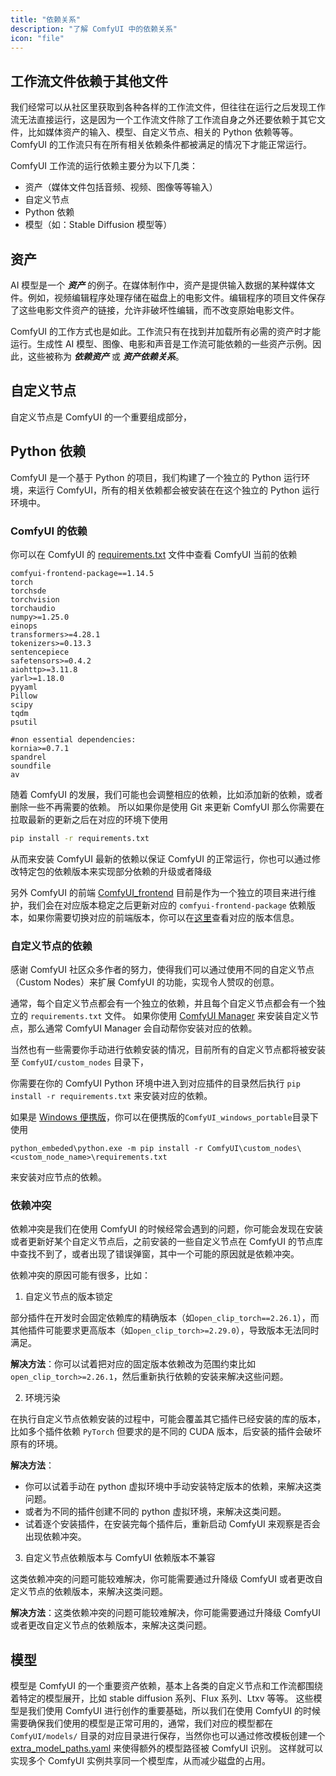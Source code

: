 ```yaml
---
title: "依赖关系"
description: "了解 ComfyUI 中的依赖关系"
icon: "file"
---
```


## 工作流文件依赖于其他文件

我们经常可以从社区里获取到各种各样的工作流文件，但往往在运行之后发现工作流无法直接运行，这是因为一个工作流文件除了工作流自身之外还要依赖于其它文件，比如媒体资产的输入、模型、自定义节点、相关的 Python 依赖等等。
ComfyUI 的工作流只有在所有相关依赖条件都被满足的情况下才能正常运行。

ComfyUI 工作流的运行依赖主要分为以下几类：

- 资产（媒体文件包括音频、视频、图像等等输入）
- 自定义节点
- Python 依赖
- 模型（如：Stable Diffusion 模型等）

## 资产

AI 模型是一个 **_资产_** 的例子。在媒体制作中，资产是提供输入数据的某种媒体文件。例如，视频编辑程序处理存储在磁盘上的电影文件。编辑程序的项目文件保存了这些电影文件资产的链接，允许非破坏性编辑，而不改变原始电影文件。

ComfyUI 的工作方式也是如此。工作流只有在找到并加载所有必需的资产时才能运行。生成性 AI 模型、图像、电影和声音是工作流可能依赖的一些资产示例。因此，这些被称为 **_依赖资产_** 或 **_资产依赖关系_**。

## 自定义节点

自定义节点是 ComfyUI 的一个重要组成部分，

## Python 依赖

ComfyUI 是一个基于 Python 的项目，我们构建了一个独立的 Python 运行环境，来运行 ComfyUI，所有的相关依赖都会被安装在在这个独立的 Python 运行环境中。

### ComfyUI 的依赖

你可以在 ComfyUI 的 [requirements.txt](https://github.com/comfyanonymous/ComfyUI/blob/master/requirements.txt) 文件中查看 ComfyUI 当前的依赖

```text
comfyui-frontend-package==1.14.5
torch
torchsde
torchvision
torchaudio
numpy>=1.25.0
einops
transformers>=4.28.1
tokenizers>=0.13.3
sentencepiece
safetensors>=0.4.2
aiohttp>=3.11.8
yarl>=1.18.0
pyyaml
Pillow
scipy
tqdm
psutil

#non essential dependencies:
kornia>=0.7.1
spandrel
soundfile
av
```

随着 ComfyUI 的发展，我们可能也会调整相应的依赖，比如添加新的依赖，或者删除一些不再需要的依赖。
所以如果你是使用 Git 来更新 ComfyUI 那么你需要在拉取最新的更新之后在对应的环境下使用

```bash
pip install -r requirements.txt
```
从而来安装 ComfyUI 最新的依赖以保证 ComfyUI 的正常运行，你也可以通过修改特定包的依赖版本来实现部分依赖的升级或者降级

另外 ComfyUI 的前端 [ComfyUI_frontend](https://github.com/Comfy-Org/ComfyUI_frontend) 目前是作为一个独立的项目来进行维护，我们会在对应版本稳定之后更新对应的 `comfyui-frontend-package` 依赖版本，如果你需要切换对应的前端版本，你可以在[这里](https://pypi.org/project/comfyui-frontend-package/#history)查看对应的版本信息。

### 自定义节点的依赖

感谢 ComfyUI 社区众多作者的努力，使得我们可以通过使用不同的自定义节点（Custom Nodes）来扩展 ComfyUI 的功能，实现令人赞叹的创意。

通常，每个自定义节点都会有一个独立的依赖，并且每个自定义节点都会有一个独立的 `requirements.txt` 文件。
如果你使用 [ComfyUI Manager](https://github.com/ltdrdata/ComfyUI-Manager) 来安装自定义节点，那么通常 ComfyUI Manager 会自动帮你安装对应的依赖。

当然也有一些需要你手动进行依赖安装的情况，目前所有的自定义节点都将被安装至 `ComfyUI/custom_nodes` 目录下，

你需要在你的 ComfyUI Python 环境中进入到对应插件的目录然后执行 `pip install -r requirements.txt` 来安装对应的依赖。

如果是 [Windows 便携版](/zh-CN/installation/comfyui_portable_windows)，你可以在便携版的`ComfyUI_windows_portable`目录下使用
```
python_embeded\python.exe -m pip install -r ComfyUI\custom_nodes\<custom_node_name>\requirements.txt
```
来安装对应节点的依赖。

### 依赖冲突

依赖冲突是我们在使用 ComfyUI 的时候经常会遇到的问题，你可能会发现在安装或者更新好某个自定义节点后，之前安装的一些自定义节点在 ComfyUI 的节点库中查找不到了，或者出现了错误弹窗，其中一个可能的原因就是依赖冲突。

依赖冲突的原因可能有很多，比如：

1. 自定义节点的版本锁定

部分插件在开发时会固定依赖库的精确版本（如`open_clip_torch==2.26.1`），而其他插件可能要求更高版本（如`open_clip_torch>=2.29.0`），导致版本无法同时满足。

**解决方法**：你可以试着把对应的固定版本依赖改为范围约束比如 `open_clip_torch>=2.26.1`，然后重新执行依赖的安装来解决这些问题。

2. 环境污染

在执行自定义节点依赖安装的过程中，可能会覆盖其它插件已经安装的库的版本，比如多个插件依赖 `PyTorch` 但要求的是不同的 CUDA 版本，后安装的插件会破坏原有的环境。

**解决方法**：
- 你可以试着手动在 python 虚拟环境中手动安装特定版本的依赖，来解决这类问题。
- 或者为不同的插件创建不同的 python 虚拟环境，来解决这类问题。
- 试着逐个安装插件，在安装完每个插件后，重新启动 ComfyUI 来观察是否会出现依赖冲突。

3. 自定义节点依赖版本与 ComfyUI 依赖版本不兼容

这类依赖冲突的问题可能较难解决，你可能需要通过升降级 ComfyUI 或者更改自定义节点的依赖版本，来解决这类问题。

**解决方法**：这类依赖冲突的问题可能较难解决，你可能需要通过升降级 ComfyUI 或者更改自定义节点的依赖版本，来解决这类问题。

## 模型

模型是 ComfyUI 的一个重要资产依赖，基本上各类的自定义节点和工作流都围绕着特定的模型展开，比如 stable diffusion 系列、Flux 系列、Ltxv 等等。
这些模型是我们使用 ComfyUI 进行创作的重要基础，所以我们在使用 ComfyUI 的时候需要确保我们使用的模型是正常可用的，通常，我们对应的模型都在 `ComfyUI/models/` 目录的对应目录进行保存，当然你也可以通过修改模板创建一个 [extra_model_paths.yaml](https://github.com/comfyanonymous/ComfyUI/blob/master/extra_model_paths.yaml.example) 来使得额外的模型路径被 ComfyUI 识别。
这样就可以实现多个 ComfyUI 实例共享同一个模型库，从而减少磁盘的占用。

